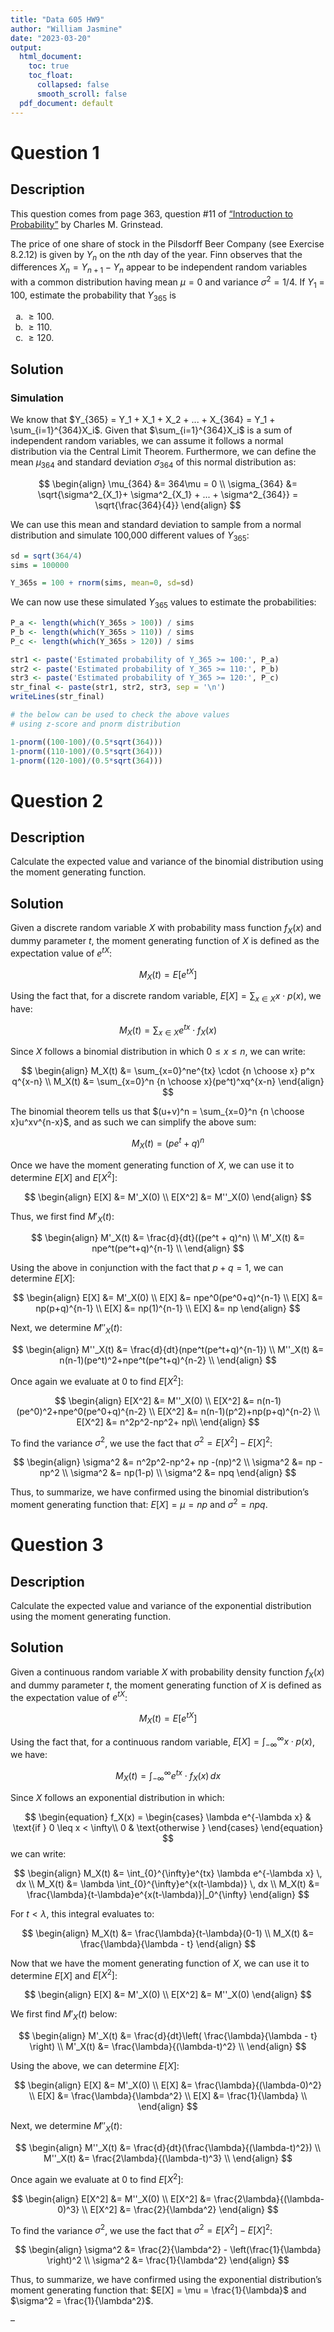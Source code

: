 ```yaml
---
title: "Data 605 HW9"
author: "William Jasmine"
date: "2023-03-20"
output:
  html_document:
    toc: true
    toc_float:
      collapsed: false
      smooth_scroll: false
  pdf_document: default
---
```


# Question 1

## Description

This question comes from page 363, question #11 of ["Introduction to Probability"](https://math.dartmouth.edu/~prob/prob/prob.pdf) by Charles M. Grinstead.

The price of one share of stock in the Pilsdorff Beer Company (see Exercise 8.2.12) is given by $Y_n$ on the $n$th day of the year. Finn observes that
the differences $X_n = Y_{n+1} − Y_n$ appear to be independent random variables
with a common distribution having mean $\mu = 0$ and variance $\sigma^2 = 1/4$. If $Y_1$ = 100, estimate the probability that $Y_{365}$ is

(a) $\geq 100$.
(b) $\geq 110$.
(c) $\geq 120$.

## Solution
### Simulation

We know that $Y_{365} = Y_1 + X_1 + X_2 + ... + X_{364} = Y_1 + \sum_{i=1}^{364}X_i$. Given that $\sum_{i=1}^{364}X_i$ is a sum of independent random variables, we can assume it follows a normal distribution via the Central Limit Theorem. Furthermore, we can define the mean $\mu_{364}$ and standard deviation $\sigma_{364}$ of this normal distribution as: 

$$
\begin{align}
\mu_{364} &= 364\mu = 0 \\
\sigma_{364} &= \sqrt{\sigma^2_{X_1}+ \sigma^2_{X_1} + ... + \sigma^2_{364}} = \sqrt{\frac{364}{4}}
\end{align}
$$

We can use this mean and standard deviation to sample from a normal distribution and simulate 100,000 different values of $Y_{365}$:

```r
sd = sqrt(364/4)
sims = 100000

Y_365s = 100 + rnorm(sims, mean=0, sd=sd)
```

We can now use these simulated $Y_{365}$ values to estimate the probabilities:

```r
P_a <- length(which(Y_365s > 100)) / sims 
P_b <- length(which(Y_365s > 110)) / sims 
P_c <- length(which(Y_365s > 120)) / sims

str1 <- paste('Estimated probability of Y_365 >= 100:', P_a)
str2 <- paste('Estimated probability of Y_365 >= 110:', P_b)
str3 <- paste('Estimated probability of Y_365 >= 120:', P_c)
str_final <- paste(str1, str2, str3, sep = '\n')
writeLines(str_final)
```

```r
# the below can be used to check the above values
# using z-score and pnorm distribution

1-pnorm((100-100)/(0.5*sqrt(364)))
1-pnorm((110-100)/(0.5*sqrt(364)))
1-pnorm((120-100)/(0.5*sqrt(364)))
```

# Question 2

## Description
Calculate the expected value and variance of the binomial distribution using the moment generating function.

## Solution

Given a discrete random variable $X$ with probability mass function $f_X(x)$ and dummy parameter $t$, the moment generating function of $X$ is defined as the expectation value of $e^{tX}$:

$$
\begin{equation}
M_X(t) = E[e^{tX}]
\end{equation}
$$

Using the fact that, for a discrete random variable, $E[X] = \sum_{x \in X} x \cdot p(x)$, we have:

$$
\begin{equation}
M_X(t) = \sum_{x\in X}e^{tx} \cdot f_X(x)
\end{equation}
$$

Since $X$ follows a binomial distribution in which $0 \leq x \leq n$, we can write:

$$
\begin{align}
M_X(t) &= \sum_{x=0}^ne^{tx} \cdot {n \choose x} p^x q^{x-n} \\
M_X(t) &= \sum_{x=0}^n {n \choose x}(pe^t)^xq^{x-n}
\end{align}
$$

The binomial theorem tells us that $(u+v)^n = \sum_{x=0}^n {n \choose x}u^xv^{n-x}$, and as such we can simplify the above sum:

$$
\begin{equation}
M_X(t) = (pe^t + q)^n
\end{equation}
$$

Once we have the moment generating function of $X$, we can use it to determine $E[X]$ and $E[X^2]$:

$$
\begin{align}
E[X] &= M'_X(0) \\
E[X^2] &= M''_X(0)
\end{align}
$$

Thus, we first find $M'_X(t)$:

$$
\begin{align}
M'_X(t) &= \frac{d}{dt}((pe^t + q)^n) \\
M'_X(t) &= npe^t(pe^t+q)^{n-1} \\
\end{align}
$$

Using the above in conjunction with the fact that $p+q=1$, we can determine $E[X]$:

$$
\begin{align}
E[X] &= M'_X(0) \\
E[X] &= npe^0(pe^0+q)^{n-1} \\
E[X] &= np(p+q)^{n-1} \\
E[X] &= np(1)^{n-1} \\
E[X] &= np
\end{align}
$$

Next, we determine $M''_X(t)$:

$$
\begin{align}
M''_X(t) &= \frac{d}{dt}(npe^t(pe^t+q)^{n-1}) \\
M''_X(t) &= n(n-1)(pe^t)^2+npe^t(pe^t+q)^{n-2} \\
\end{align}
$$

Once again we evaluate at 0 to find $E[X^2]$:

$$
\begin{align}
E[X^2] &= M''_X(0) \\
E[X^2] &= n(n-1)(pe^0)^2+npe^0(pe^0+q)^{n-2} \\
E[X^2] &= n(n-1)(p^2)+np(p+q)^{n-2} \\
E[X^2] &= n^2p^2-np^2+ np\\
\end{align}
$$

To find the variance $\sigma^2$, we use the fact that $\sigma^2 = E[X^2] - E[X]^2$:

$$
\begin{align}
\sigma^2 &= n^2p^2-np^2+ np -(np)^2 \\
\sigma^2 &= np -np^2 \\
\sigma^2 &= np(1-p) \\
\sigma^2 &= npq
\end{align}
$$

Thus, to summarize, we have confirmed using the binomial distribution's moment generating function that: $E[X] = \mu = np$ and $\sigma^2 = npq$.

# Question 3

## Description 

Calculate the expected value and variance of the exponential distribution using the moment generating function.

## Solution 

Given a continuous random variable $X$ with probability density function $f_X(x)$ and dummy parameter $t$, the moment generating function of $X$ is defined as the expectation value of $e^{tX}$:

$$
\begin{equation}
M_X(t) = E[e^{tX}]
\end{equation}
$$

Using the fact that, for a continuous random variable, $E[X] = \int_{-\infty}^{\infty} x \cdot p(x)$, we have:

$$
\begin{equation}
M_X(t) = \int_{-\infty}^{\infty}e^{tx} \cdot f_X(x)\,dx
\end{equation}
$$

Since $X$ follows an exponential distribution in which:

$$
\begin{equation}
f_X(x) =
  \begin{cases}
        \lambda e^{-\lambda x} & \text{if } 0 \leq x < \infty\\
        0 & \text{otherwise }
  \end{cases}
\end{equation}
$$
we can write:

$$
\begin{align}
M_X(t) &= \int_{0}^{\infty}e^{tx} \lambda e^{-\lambda x} \, dx \\
M_X(t) &= \lambda \int_{0}^{\infty}e^{x(t-\lambda)} \, dx \\
M_X(t) &= \frac{\lambda}{t-\lambda}e^{x(t-\lambda)}|_0^{\infty}
\end{align}
$$

For $t<\lambda$, this integral evaluates to:

$$
\begin{align}
M_X(t) &= \frac{\lambda}{t-\lambda}(0-1) \\
M_X(t) &= \frac{\lambda}{\lambda - t}
\end{align}
$$

Now that we have the moment generating function of $X$, we can use it to determine $E[X]$ and $E[X^2]$:

$$
\begin{align}
E[X] &= M'_X(0) \\
E[X^2] &= M''_X(0)
\end{align}
$$

We first find $M'_X(t)$ below:

$$
\begin{align}
M'_X(t) &= \frac{d}{dt}\left( \frac{\lambda}{\lambda - t} \right) \\
M'_X(t) &= \frac{\lambda}{(\lambda-t)^2} \\
\end{align}
$$

Using the above, we can determine $E[X]$:

$$
\begin{align}
E[X] &= M'_X(0) \\
E[X] &= \frac{\lambda}{(\lambda-0)^2} \\
E[X] &= \frac{\lambda}{\lambda^2} \\
E[X] &= \frac{1}{\lambda} \\
\end{align}
$$

Next, we determine $M''_X(t)$:

$$
\begin{align}
M''_X(t) &= \frac{d}{dt}(\frac{\lambda}{(\lambda-t)^2}) \\
M''_X(t) &= \frac{2\lambda}{(\lambda-t)^3} \\
\end{align}
$$

Once again we evaluate at 0 to find $E[X^2]$:

$$
\begin{align}
E[X^2] &= M''_X(0) \\
E[X^2] &= \frac{2\lambda}{(\lambda-0)^3} \\
E[X^2] &= \frac{2}{\lambda^2} 
\end{align}
$$

To find the variance $\sigma^2$, we use the fact that $\sigma^2 = E[X^2] - E[X]^2$:

$$
\begin{align}
\sigma^2 &= \frac{2}{\lambda^2} - \left(\frac{1}{\lambda} \right)^2 \\
\sigma^2 &= \frac{1}{\lambda^2} 
\end{align}
$$

Thus, to summarize, we have confirmed using the exponential distribution's moment generating function that: $E[X] = \mu = \frac{1}{\lambda}$ and $\sigma^2 = \frac{1}{\lambda^2}$.

--
